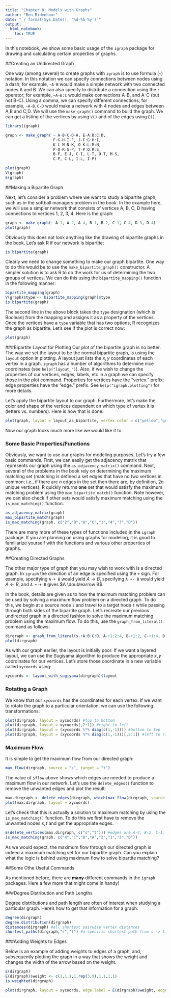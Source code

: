 ```yaml
---
title: "Chapter 8: Models with Graphs"
author: "Ben Ridenhour"
date: "`r format(Sys.Date(), '%d-%b-%y')`"
output: 
  html_notebook:
    toc: TRUE
---
```


In this notebook, we show some basic usage of the `igraph` package for drawing and calculating certain properties of graphs.

##Creating an Undirected Graph

One way (among several) to create graphs with `igraph` is to use formula (`~`) notation. In this notation we can specify connections between nodes using a dash; for example, `~A-B` would make a simple network with two connected nodes A and B. We can also specify to distribute a connection using the `:` operator; for example, `~A-B:C` would make connections A-B, and A-C (but not B-C). Using a comma, we can specify different connections; for example, `~A-B,C-D` would make a network with 4 nodes and edges between A,B and C,D. We will use the `make_graph()` command to build the graph. We can get a listing of the vertices by using `V()` and of the edges using `E()`.  

```r
library(igraph)

graph <- make_graph( ~ A-B-C-D-A, E-A:B:C:D,
                     F-G-H-I-F, J-F:G:H:I,
                     K-L-M-N-K, O-K:L:M:N,
                     P-Q-R-S-P, T-P:Q:R:S,
                     B-F, E-J, C-I, L-T, O-T, M-S,
                     C-P, C-L, I-L, I-P)

plot(graph)
V(graph)
E(graph)
```


##Making a Bipartite Graph

Next, let's consider a problem where we want to study a bipartite graph, such as in the softball managers problem in the book. In the example here, we will use a simpler network that consists of vertices A, B, C, D having connections to vertices 1, 2, 3, 4. Here is the graph:

```r
graph <- make_graph(~ A-1, A-2, A-4, B-1, B-2, C-1, C-4, D-3, D-4)
plot(graph)
```

Obviously this does not look anything like the drawing of bipartite graphs in the book. Let's ask R if our network is bipartite:
```r
is.bipartite(graph)
```

Clearly we need to change something to make our graph bipartite. One way to do this would be to use the `make_bipartite_graph()` constructor. A simpler solution is to ask R to do the work for us of determining the two groups of vertices. We can do this using the `bipartite_mapping()` function in the following manner:

```r
bipartite_mapping(graph)
V(graph)$type <- bipartite_mapping(graph)$type
is.bipartite(graph)
```

The second line in the above block takes the `type` designation (which is Boolean) from the mapping and assigns it as a property of the vertices. Once the vertices have a `type` variable that has two options, R recognizes the graph as bipartite. Let's see if the plot is correct now:

```r
plot(graph)
```

###Bipartite Layout for Plotting
Our plot of the bipartite graph is no better. The way we set the layout to be the normal bipartite graph, is using the `layout` option in plotting. A layout just lists the $x,y$ coordinates of each vertex in a graph. `igraph` has a number of algorithms to determine nice coordinates (see `help("layout_")`). Also, if we wish to change the properties of our vertices, edges, labels, etc in a graph we can specify those in the plot command. Properties for vertices have the "vertex." prefix; edge properties  have the "edge." prefix. See `help("igraph.plotting")` for more details.

Let's apply the bipartite layout to our graph. Furthermore, let's make the color and shape of the vertices dependent on which type of vertex it is (letters vs. numbers). Here is how that is done:

```r
plot(graph, layout = layout_as_bipartite, vertex.color = c("yellow","green")[V(graph)$type+1], vertex.shape = c("square","sphere")[V(graph)$type+1])
```

Now our graph looks much more like we would like it to.

### Some Basic Properties/Functions

Obviously, we want to use our graphs for modeling purposes. Let's try a few basic commands. First, we can easily get the adjacency matrix that represents our graph using the `as_adjacency_matrix()` command. Next, several of the problems in the book rely on determining the maximum matching set (matching is defined a set edges that have no two vertices in common; i.e., if there are $n$ edges in the set then there are, by definition, $2n$ unique vertices). R quickly returns **one** set that would satisfy the maximum matching problem using the `max_bipartite_match()` function. Note however, we can also check if other sets would satisfy maximum matching using the `is_max_matching()` function.

```r
as_adjacency_matrix(graph)
max_bipartite_match(graph)
is_max_matching(graph, c("2","B","A","C","1","4","3","D"))
```

There are many more of these types of functions included in the `igraph` package. If you are planning on using graphs for modeling, it is good to familiarize yourself with the functions and various other properties of graphs.

##Creating Directed Graphs

The other major type of graph that you may wish to work with is a directed graph. In `igraph` the direction of an edge is specified using the `+` sign. For example, specifying `A-+ B` would yield $A\rightarrow B$, specifying `A +- B` would yield $A \leftarrow B$, and `A +-+ B` gives $A \doublearrow B$. 

In the book, details are given as to how the maximum matching problem can be used by solving a maximum flow problem on a directed graph. To do this, we begin at a source node `s` and travel to a target node `t` while passing through both sides of the bipartite graph. Let's recreate our previous undirected graph in a directed fashion to solve the maximum matching problem using the maximum flow. To do this, use the `graph_from_literal()` command as follows:

```r
dirgraph <- graph_from_literal(s-+A:B:C:D, A-+1:2:4, B-+1:2, C-+1:4, D-+3:4, 1:2:3:4-+t)
plot(dirgraph)
```

As with our graph earlier, the layout is initially poor. If we want a layered layout, we can use the Sugiyama algorithm to produce the appropriate $x,y$ coordinates for our vertices. Let's store those coordinate in a new variable called `xycoords` using:

```r
xycoords <- layout_with_sugiyama(dirgraph)$layout
```

### Rotating a Graph

We know that our `xycoords` has the coordinates for each vertex. If we want to rotate the graph to a particular orientation, we can use the following transformations:

```r
plot(dirgraph, layout = xycoords) #top to bottom
plot(dirgraph, layout = xycoords[,2:1]) #right to left
plot(dirgraph, layout = (xycoords %*% diag(c(1,-1)))) #bottom to top
plot(dirgraph, layout = (xycoords %*% diag(c(1,-1)))[,2:1]) #left to right
```

### Maximum Flow

It is simple to get the maximum flow from our directed graph:

```r
max_flow(dirgraph, source = "s", target = "t")
```
 The value of `$flow` above shows which edges are needed to produce a maximum flow in our network. Let's use the `delete_edges()` function to remove the unwanted edges and plot the result: 

```r
max.dirgraph <- delete_edges(dirgraph, which(max_flow(dirgraph, source = "s", target = "t")$flow == 0))
plot(max.dirgraph, layout = xycoords)
```

Let's check that this is actually a solution to maximum matching by using the `is_max_matching()` function. To do this we first have to remove the unwanted nodes $s,t$ and get the appropriate edges.

```r
E(delete_vertices(max.dirgraph, c("s","t"))) #edges are A-4, B-2, C-1, D-3
is_max_matching(graph, c("4","C","B","A","2","1","3","D"))
```

As we would expect, the maximum flow through our directed graph is indeed a maximum matching set for our bipartite graph. Can you explain what the logic is behind using maximum flow to solve bipartite matching? 

##Some Othe Useful Commands

As mentioned before, there are **many** different commands in the `igraph` packages. Here a few more that might come in handy!

###Degree Distribution and Path Lengths

Degree distributions and path length are often of interest when studying a particular graph. Here's how to get that information for a graph:

```r
degree(dirgraph)
degree.distribution(dirgraph)
distances(dirgraph) #all shortest pairwise vertex distances
shortest_paths(dirgraph,"s","t") #a specific shortest path from s -> t
```

###Adding Weights to Edges

Below is an example of adding weights to edges of a graph, and, subsequently plotting the graph in a way that shows the weight and changes the width of the arrow based on the weight.
```r
E(dirgraph)
E(dirgraph)$weight <- c(1,1,1,1,rep(3,9),1,1,1,1)
is.weighted(dirgraph)

plot(dirgraph, layout = xycoords, edge.label = E(dirgraph)$weight, edge.width = E(dirgraph)$weight)
```

